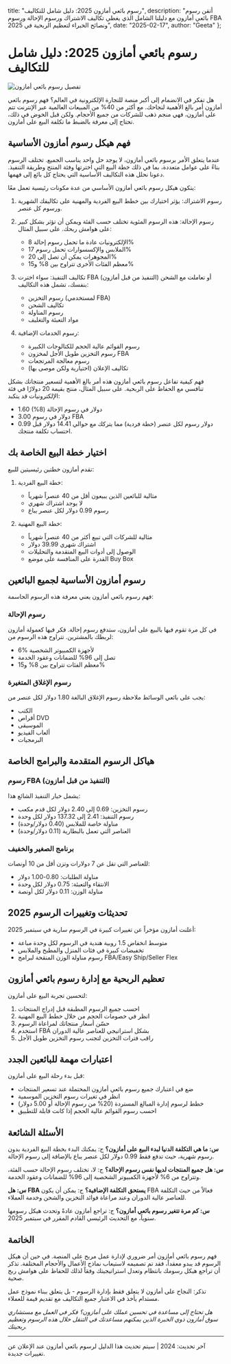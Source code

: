   title: "رسوم بائعي أمازون 2025: دليل شامل للتكاليف",
  description: "أتقن رسوم بائعي أمازون مع دليلنا الشامل الذي يغطي تكاليف الاشتراك ورسوم الإحالة ورسوم FBA ونصائح الخبراء لتعظيم الربحية في 2025",
  date: "2025-02-17",
  author: "Geeta"
};

# رسوم بائعي أمازون 2025: دليل شامل للتكاليف

![تفصيل رسوم بائعي أمازون](/images/blog/amazon-seller-fees-breakdown.jpeg)

هل تفكر في الانضمام إلى أكبر منصة للتجارة الإلكترونية في العالم؟ فهم رسوم بائعي أمازون أمر بالغ الأهمية لنجاحك. مع أكثر من 40% من المبيعات العالمية عبر الإنترنت تتم على أمازون، فهي منجم ذهب للشركات من جميع الأحجام. ولكن قبل الخوض في ذلك، تحتاج إلى معرفة بالضبط ما تكلفة البيع على أمازون.

## فهم هيكل رسوم أمازون الأساسية

عندما يتعلق الأمر برسوم بائعي أمازون، لا يوجد حل واحد يناسب الجميع. تختلف الرسوم بناءً على عوامل متعددة، بما في ذلك خطة البيع التي اخترتها وفئة المنتج وطريقة التنفيذ. دعونا نحلل هذه التكاليف الأساسية التي يحتاج كل بائع إلى فهمها.

يتكون هيكل رسوم بائعي أمازون الأساسي من عدة مكونات رئيسية تعمل معًا:

1. رسوم الاشتراك: يؤثر اختيارك بين خطط البيع الفردية والمهنية على تكاليفك الشهرية ورسوم كل عنصر.

2. رسوم الإحالة: هذه الرسوم المئوية تختلف حسب الفئة ويمكن أن تؤثر بشكل كبير على هوامش ربحك. على سبيل المثال:
   - الإلكترونيات عادة ما تحمل رسوم إحالة 8%
   - الملابس والإكسسوارات تحمل رسوم 17%
   - المجوهرات يمكن أن تصل إلى 20%
   - معظم الفئات الأخرى تتراوح بين 8% و15%

3. تكاليف التنفيذ: سواء اخترت FBA (التنفيذ من قبل أمازون) أو تعاملت مع الشحن بنفسك، تشمل هذه التكاليف:
   - رسوم التخزين (لمستخدمي FBA)
   - تكاليف الشحن
   - رسوم المناولة
   - مواد التعبئة والتغليف

4. رسوم الخدمات الإضافية:
   - رسوم القوائم عالية الحجم للكتالوجات الكبيرة
   - رسوم التخزين طويل الأجل لمخزون FBA
   - رسوم معالجة المرتجعات
   - تكاليف الإعلان (اختيارية ولكن موصى بها)

فهم كيفية تفاعل رسوم بائعي أمازون هذه أمر بالغ الأهمية لتسعير منتجاتك بشكل تنافسي مع الحفاظ على الربحية. على سبيل المثال، منتج بقيمة 20 دولارًا في فئة الإلكترونيات قد يتكبد:
   - 1.60 دولار في رسوم الإحالة (8%)
   - 3.00 دولار في رسوم FBA
   - 0.99 دولار رسوم لكل عنصر (خطة فردية)
مما يتركك مع حوالي 14.41 دولار قبل احتساب تكلفة منتجك.

## اختيار خطة البيع الخاصة بك

تقدم أمازون خطتين رئيسيتين للبيع:

1. خطة البيع الفردية:
   - مثالية للبائعين الذين يبيعون أقل من 40 عنصراً شهرياً
   - لا يوجد اشتراك شهري
   - رسوم 0.99 دولار لكل عنصر يباع

2. خطة البيع المهنية:
   - مثالية للشركات التي تبيع أكثر من 40 عنصراً شهرياً
   - اشتراك شهري 39.99 دولار
   - الوصول إلى أدوات البيع المتقدمة والتحليلات
   - القدرة على المنافسة على موضع Buy Box

## رسوم أمازون الأساسية لجميع البائعين

فهم رسوم بائعي أمازون يعني معرفة هذه الرسوم الحاسمة:

### رسوم الإحالة
في كل مرة تقوم فيها بالبيع على أمازون، ستدفع رسوم إحالة. فكر فيها كعمولة أمازون لربطك بالمشترين. تتراوح هذه الرسوم من:
- 6% لأجهزة الكمبيوتر الشخصية
- تصل إلى 96% للضمانات وعقود الخدمة
- معظم الفئات تتراوح بين 8% و15%

### رسوم الإغلاق المتغيرة
يجب على بائعي الوسائط ملاحظة رسوم الإغلاق البالغة 1.80 دولار لكل عنصر من:
- الكتب
- أقراص DVD
- الموسيقى
- ألعاب الفيديو
- البرمجيات

## هياكل الرسوم المتقدمة والبرامج الخاصة

### رسوم FBA (التنفيذ من قبل أمازون)
يشمل خيار التنفيذ الشائع هذا:
- رسوم التخزين: 0.69 إلى 2.40 دولار لكل قدم مكعب
- رسوم التنفيذ: 2.41 إلى 137.32 دولار لكل وحدة
- مناولة خاصة للملابس (0.40 دولار/وحدة)
- العناصر التي تعمل بالبطارية (0.11 دولار/وحدة)

### برنامج الصغير والخفيف
للعناصر التي تقل عن 7 دولارات وتزن أقل من 10 أونصات:
- مناولة الطلبات: 0.80-1.00 دولار
- الانتقاء والتعبئة: 0.75 دولار لكل وحدة
- مناولة الوزن: 0.11 دولار لكل أونصة

## تحديثات وتغييرات الرسوم 2025

أعلنت أمازون مؤخراً عن تغييرات كبيرة في الرسوم سارية في سبتمبر 2025:
- متوسط انخفاض 1.5 روبية هندية في الرسوم لكل وحدة مباعة
- تخفيضات كبيرة في فئات المنزل والمطبخ والملابس
- رسوم مناولة الوزن المنقحة لبرامج FBA/Easy Ship/Seller Flex

## تعظيم الربحية مع إدارة رسوم بائعي أمازون

لتحسين تجربة البيع على أمازون:
1. احسب جميع الرسوم المطبقة قبل إدراج المنتجات
2. انظر في خصومات الحجم من خلال خطط البيع المهنية
3. حسّن أسعار منتجاتك لمراعاة الرسوم
4. استخدم FBA بشكل استراتيجي للعناصر عالية الدوران
5. راقب فترات التخزين لتجنب رسوم التخزين طويل الأجل

## اعتبارات مهمة للبائعين الجدد

قبل بدء رحلة البيع على أمازون:
- ضع في اعتبارك جميع رسوم بائعي أمازون المحتملة عند تسعير المنتجات
- انظر في تغيرات رسوم التخزين الموسمية
- خطط لرسوم إدارة المبالغ المستردة (20% من رسوم الإحالة أو 5.00 دولار)
- احسب رسوم القوائم عالية الحجم إذا كانت قابلة للتطبيق

## الأسئلة الشائعة

**س: ما هي التكلفة الدنيا لبدء البيع على أمازون؟**
ج: يمكنك البدء بخطة البيع الفردية بدون رسوم شهرية، حيث تدفع فقط 0.99 دولار لكل عنصر يباع بالإضافة إلى رسوم الإحالة.

**س: هل جميع المنتجات لديها نفس رسوم الإحالة؟**
ج: لا، تختلف رسوم الإحالة حسب الفئة، وتتراوح من 6% لأجهزة الكمبيوتر الشخصية إلى 96% للضمانات وعقود الخدمة.

**س: هل FBA يستحق التكلفة الإضافية؟**
ج: يمكن أن يكون FBA فعالاً من حيث التكلفة للعناصر عالية الدوران وعند مراعاة فوائد التخزين والشحن وخدمة العملاء.

**س: كم مرة تتغير رسوم بائعي أمازون؟**
ج: تراجع أمازون عادةً وتحدث هيكل رسومها سنوياً، مع التحديث الرئيسي القادم المقرر في سبتمبر 2025.

## الخاتمة

فهم رسوم بائعي أمازون أمر ضروري لإدارة عمل مربح على المنصة. في حين أن هيكل الرسوم قد يبدو معقداً، فقد تم تصميمه لاستيعاب نماذج الأعمال والأحجام المختلفة. تذكر أن تراجع هيكل رسومك بانتظام وتعدل استراتيجيتك وفقاً لذلك للحفاظ على هوامش ربح صحية.

تذكر: النجاح على أمازون لا يتعلق فقط بإدارة الرسوم - بل يتعلق ببناء نموذج عمل مستدام يأخذ في الاعتبار جميع التكاليف مع تقديم قيمة للعملاء.

*هل تحتاج إلى مساعدة في تحسين عملك على أمازون؟ فكر في العمل مع مستشاري سوق أمازون ذوي الخبرة الذين يمكنهم مساعدتك في التنقل خلال هذه الرسوم وتعظيم ربحيتك.*

---
آخر تحديث: 2024 | سيتم تحديث هذا الدليل لرسوم بائعي أمازون عند الإعلان عن تغييرات جديدة.
